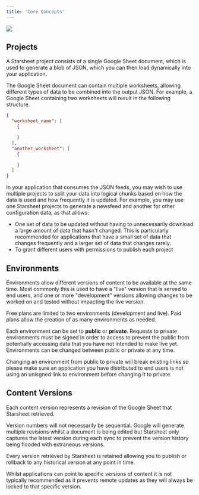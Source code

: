 ```yaml
---
title: 'Core Concepts'
---
```


<img
        src="/images/projects-page-screenshot.png"
        />


## Projects

A Starsheet project consists of a single Google Sheet document, which is used to generate a blob of JSON, which you can then load dynamically into your application. 

The Google Sheet document can contain multiple worksheets, allowing different types of data to be combined into the output JSON. For example, a Google Sheet containing two worksheets will result in the following structure. 

```json
{
  "worksheet_name": [
    {

    }
  ],
  "another_worksheet": [
    {

    }
  ]
}
```

In your application that consumes the JSON feeds, you may wish to use multiple projects to split your data into logical chunks based on how the data is used and how frequently it is updated.  For example, you may use one Starsheet projects to generate a newsfeed and another for other configuration data, as that allows: 

- One set of data to be updated without having to unnecessarily download a large amount of data that hasn't changed. This is particularly recommended for applications that have a small set of data that changes frequently and a larger set of data that changes rarely. 
- To grant different users with permissions to publish each project

## Environments

Environments allow different versions of content to be available at the same time. Most commonly this is used to have a "live" version that is served to end users, and one or more "development" versions allowing changes to be worked on and tested without impacting the live version.

Free plans are limited to two environments (development and live). Paid plans allow the creation of as many environments as needed. 

Each environment can be set to **public** or **private**. Requests to private environments must be signed in order to access to prevent the public from potentially accessing data that you have not intended to make live yet. Environments can be changed between public or private at any time. 

<Warning>Changing an environment from public to private will break existing links so please make sure an application you have distributed to end users is not using an unisgned link to environment before changing it to private.</Warning>

## Content Versions

Each content version represents a revision of the Google Sheet that Starsheet retrieved.

Version numbers will not necessarily be sequential. Google will generate multiple revisions whilst a document is being edited but Starsheet only captures the latest version during each sync to prevent the version history being flooded with extraneous versions.

Every version retrieved by Starsheet is retained allowing you to publish or rollback to any historical version at any point in time.

Whilst applications can point to specific versions of content it is not typically recommended as it prevents remote updates as they will always be locked to that specific version.
